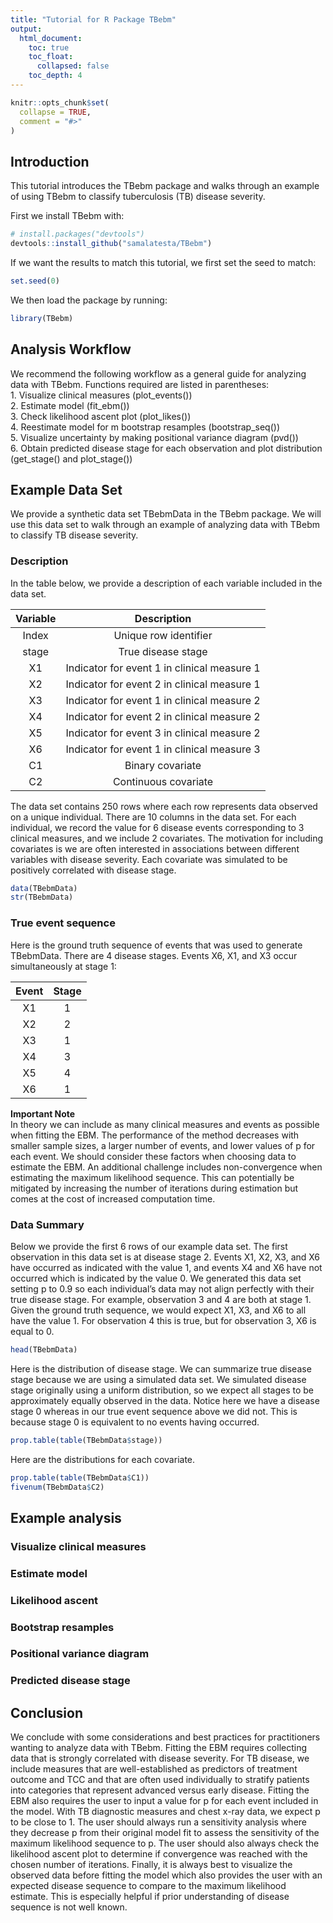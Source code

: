```yaml
---
title: "Tutorial for R Package TBebm"
output: 
  html_document:
    toc: true
    toc_float:
      collapsed: false
    toc_depth: 4
---
```


```r
knitr::opts_chunk$set(
  collapse = TRUE,
  comment = "#>"
)
```

## Introduction

This tutorial introduces the TBebm package and walks through an example of using TBebm to classify tuberculosis (TB) disease severity. 

First we install TBebm with:
``` r
# install.packages("devtools")
devtools::install_github("samalatesta/TBebm")
```

If we want the results to match this tutorial, we first set the seed to match: 
```r
set.seed(0)
```


We then load the package by running:
```r
library(TBebm)
```

## Analysis Workflow
We recommend the following workflow as a general guide for analyzing data with TBebm. Functions required are listed in parentheses:      
1. Visualize clinical measures (plot_events())      
2. Estimate model (fit_ebm())     
3. Check likelihood ascent plot (plot_likes())     
4. Reestimate model for m bootstrap resamples (bootstrap_seq())     
5. Visualize uncertainty by making positional variance diagram (pvd())     
6. Obtain predicted disease stage for each observation and plot distribution (get_stage() and plot_stage())     

## Example Data Set   
We provide a synthetic data set TBebmData in the TBebm package. We will use this data set to walk through an example of analyzing data with TBebm to classify TB disease severity.     

### Description 
In the table below, we provide a description of each variable included in the data set. 

Variable | Description |
:-------:| :--------------: | 
Index | Unique row identifier | 
stage | True disease stage | 
X1 | Indicator for event 1 in clinical measure 1 | 
X2 | Indicator for event 2 in clinical measure 1 |
X3 |  Indicator for event 1 in clinical measure 2 |
X4 |  Indicator for event 2 in clinical measure 2 | 
X5 |  Indicator for event 3 in clinical measure 2 | 
X6 |  Indicator for event 1 in clinical measure 3 |
C1 |  Binary covariate |
C2 |  Continuous covariate |  <br> 


The data set contains 250 rows where each row represents data observed on a unique individual. There are 10 columns in the data set. For each individual, we record the value for 6 disease events corresponding to 3 clinical measures, and we include 2 covariates. The motivation for including covariates is we are often interested in associations between different variables with disease severity. Each covariate was simulated to be positively correlated with disease stage. 

```r
data(TBebmData)
str(TBebmData)
```

### True event sequence
Here is the ground truth sequence of events that was used to generate TBebmData. There are 4 disease stages. Events X6, X1, and X3 occur simultaneously at stage 1: 

Event | Stage |
:-------:| :--------------: | 
X1 | 1 | 
X2 | 2 |
X3 | 1|
X4 | 3 | 
X5 | 4 | 
X6 | 1 | <br> 



**Important Note**      
  In theory we can include as many clinical measures and events as possible when fitting the EBM. The performance of the method decreases with smaller sample sizes, a larger number of events, and lower values of p for each event. We should consider these factors when choosing data to estimate the EBM. An additional challenge includes non-convergence when estimating the maximum likelihood sequence. This can potentially be mitigated by increasing the number of iterations during estimation but comes at the cost of increased computation time. 


### Data Summary 


Below we provide the first 6 rows of our example data set. The first observation in this data set is at disease stage 2. Events X1, X2, X3, and X6 have occurred as indicated with the value 1, and events X4 and X6 have not occurred which is indicated by the value 0. We generated this data set setting p to 0.9 so each individual’s data may not align perfectly with their true disease stage. For example, observation 3 and 4 are both at stage 1. Given the ground truth sequence, we would expect X1, X3, and X6 to all have the value 1. For observation 4 this is true, but for observation 3, X6 is equal to 0. 
```r
head(TBebmData)
```

Here is the distribution of disease stage. We can summarize true disease stage because we are using a simulated data set. We simulated disease stage originally using a uniform distribution, so we expect all stages to be approximately equally observed in the data. Notice here we have a disease stage 0 whereas in our true event sequence above we did not. This is because stage 0 is equivalent to no events having occurred. 
```r
prop.table(table(TBebmData$stage))
```

Here are the distributions for each covariate.
```r
prop.table(table(TBebmData$C1))
fivenum(TBebmData$C2)
```
## Example analysis

### Visualize clinical measures

### Estimate model

### Likelihood ascent

### Bootstrap resamples

### Positional variance diagram

### Predicted disease stage



## Conclusion
We conclude with some considerations and best practices for practitioners wanting to analyze data with TBebm. Fitting the EBM requires collecting data that is strongly correlated with disease severity. For TB disease, we include measures that are well-established as predictors of treatment outcome and TCC and that are often used individually to stratify patients into categories that represent advanced versus early disease. Fitting the EBM also requires the user to input a value for p for each event included in the model. With TB diagnostic measures and chest x-ray data, we expect p to be close to 1. The user should always run a sensitivity analysis where they decrease p from their original model fit to assess the sensitivity of the maximum likelihood sequence to p. The user should also always check the likelihood ascent plot to determine if convergence was reached with the chosen number of iterations. Finally, it is always best to visualize the observed data before fitting the model which also provides the user with an expected disease sequence to compare to the maximum likelihood estimate. This is especially helpful if prior understanding of disease sequence is not well known.






